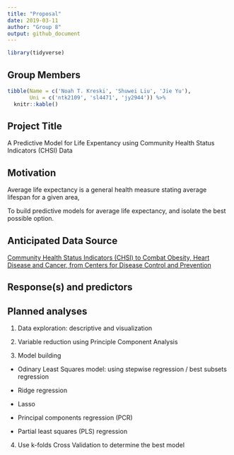 ```yaml
---
title: "Proposal"
date: 2019-03-11
author: "Group 8"
output: github_document
---
```


```r
library(tidyverse)
```

## Group Members

```r
tibble(Name = c('Noah T. Kreski', 'Shuwei Liu', 'Jie Yu'),
       Uni = c('ntk2109', 'sl4471', 'jy2944')) %>% 
  knitr::kable()
```

## Project Title

A Predictive Model for Life Expentancy using Community Health Status Indicators (CHSI) Data


## Motivation

Average life expectancy is a general health measure stating average lifespan for a given area, 

To build predictive models for average life expectancy, and isolate the best possible option.


## Anticipated Data Source
[Community Health Status Indicators (CHSI) to Combat Obesity, Heart Disease and Cancer, from Centers for Disease Control and Prevention](https://healthdata.gov/dataset/community-health-status-indicators-chsi-combat-obesity-heart-disease-and-cancer)


## Response(s) and predictors






## Planned analyses

1. Data exploration: descriptive and visualization

2. Variable reduction using Principle Component Analysis

3. Model building

* Odinary Least Squares model: using stepwise regression / best subsets regression

* Ridge regression

* Lasso

* Principal components regression (PCR)

* Partial least squares (PLS) regression

4. Use k-folds Cross Validation to determine the best model